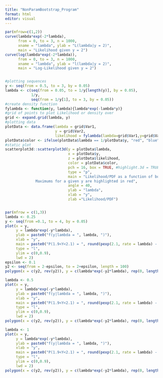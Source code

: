 ```yaml
---
title: "NonParamBootstrap_Program"
format: html
editor: visual
---
```


```r
par(mfrow=c(1,2))
curve(lambda*exp(-2*lambda),
      from = 0, to = 3, n = 1000,
      xname = "lambda", ylab = "L(lambda|y = 2)",
      main = "Likelihood given y = 2")
curve(log(lambda*exp(-2*lambda)),
      from = 0, to = 3, n = 1000,
      xname = "lambda", ylab = "l(lambda|y = 2)",
      main = "Log-Likelihood given y = 2")


#plotting sequences
y <- seq(from = 0.5, to = 3, by = 0.05)
lambda <- c(seq(from = 0.05, to = 1/y[length(y)], by = 0.05), 
            1/y, 
            seq(from = 1/y[1], to = 3, by = 0.05))
#create density function
fylambda <- function(y, lambda){lambda*exp(-lambda*y)}
#grid of points to plot Likelihood or density over
grid <- expand.grid(lambda, y)
#plotting data
plotData <- data.frame(lambda = grid$Var1,
                       y = grid$Var2,
                       likelihood = fylambda(lambda=grid$Var1,y=grid$Var2))
plotData$color <- ifelse(plotData$lambda == 1/plotData$y, "red", "blue")
#static plot
scatterplot3d::scatterplot3d(y = plotData$lambda,
                             x = plotData$y,
                             z = plotData$likelihood, 
                             color = plotData$color,
                             pch = 16, box = TRUE, #highlight.3d = TRUE, 
                             type = "p", 
                             main = "Likelihood/PDF as a function of both y and lambda\n
              Maximums for a given y are highlighted in red",
                             angle = 40,
                             ylab = "lambda",
                             xlab = "y",
                             zlab ="Likelihood/PDF")


par(mfrow = c(1,3))
lambda <- 0.25
y <- seq(from =0.1, to = 4, by = 0.05)
plot(x = y,
     y = lambda*exp(-y*lambda),
     ylab = paste0("f(y|lambda = ", lambda, ")"),
     xlab = "y",
     main = paste0("P(1.9<Y<2.1) = ", round(pexp(2.1, rate = lambda) - pexp(1.9, rate = lambda), 4), "\nwhen lambda = ", lambda),
     type = "l",
     ylim = c(0,0.9),
     lwd = 2)
epsilon <- 0.1
y2 <- seq(from = 2-epsilon, to = 2+epsilon, length = 100)
polygon(x = c(y2, rev(y2)), y = c(lambda*exp(-y2*lambda), rep(0, length(y2))), col = "blue")

lambda <- 0.5
plot(x = y,
     y = lambda*exp(-y*lambda),
     ylab = paste0("f(y|lambda = ", lambda, ")"),
     xlab = "y",
     main = paste0("P(1.9<Y<2.1) = ", round(pexp(2.1, rate = lambda) - pexp(1.9, rate = lambda), 4), "\nwhen lambda = ", lambda),
     type = "l",
     ylim = c(0,0.9),
     lwd = 2)
polygon(x = c(y2, rev(y2)), y = c(lambda*exp(-y2*lambda), rep(0, length(y2))), col = "blue")

lambda <- 1
plot(x = y,
     y = lambda*exp(-y*lambda),
     ylab = paste0("f(y|lambda = ", lambda, ")"),
     xlab = "y",
     main = paste0("P(1.9<Y<2.1) = ", round(pexp(2.1, rate = lambda) - pexp(1.9, rate = lambda), 4), "\nwhen lambda = ", lambda),
     type = "l",
     ylim = c(0,0.9),
     lwd = 2)
polygon(x = c(y2, rev(y2)), y = c(lambda*exp(-y2*lambda), rep(0, length(y2))), col = "blue")
```
